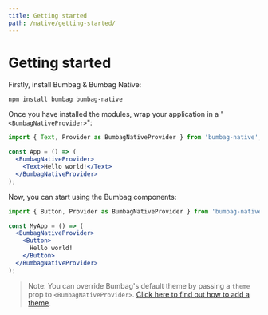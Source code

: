 ```yaml
---
title: Getting started
path: /native/getting-started/
---
```


# Getting started

Firstly, install Bumbag & Bumbag Native:

```
npm install bumbag bumbag-native
```

Once you have installed the modules, wrap your application in a "`<BumbagNativeProvider>`":

```jsx
import { Text, Provider as BumbagNativeProvider } from 'bumbag-native';

const App = () => (
  <BumbagNativeProvider>
    <Text>Hello world!</Text>
  </BumbagNativeProvider>
);
```

Now, you can start using the Bumbag components:

```jsx
import { Button, Provider as BumbagNativeProvider } from 'bumbag-native';

const MyApp = () => (
  <BumbagNativeProvider>
    <Button>
      Hello world!
    </Button>
  </BumbagNativeProvider>
);
```

> Note: You can override Bumbag's default theme by passing a `theme` prop to `<BumbagNativeProvider>`. [Click here to find out how to add a theme](/theming).

